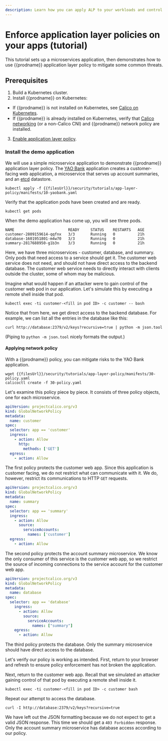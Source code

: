 ```yaml
---
description: Learn how you can apply ALP to your workloads and control ingress traffic.
---
```


# Enforce application layer policies on your apps (tutorial)

This tutorial sets up a microservices application, then demonstrates how to use {{prodname}} application layer policy to mitigate some common threats.

## Prerequisites

1. Build a Kubernetes cluster.
2. Install {{prodname}} on Kubernetes:

- If {{prodname}} is not installed on Kubernetes, see [Calico on Kubernetes](../../getting-started/install-on-clusters/kubernetes/quickstart.mdx).
- If {{prodname}} is already installed on Kubernetes, verify that [Calico networking](../../networking/index.mdx) (or a non-Calico CNI) and {{prodname}} network policy are installed.

3. [Enable application layer policy](./alp.mdx).
   

### Install the demo application

We will use a simple microservice application to demonstrate {{prodname}}
application layer policy. The [YAO Bank](https://github.com/projectcalico/yaobank) application creates a
customer-facing web application, a microservice that serves up account
summaries, and an [etcd](https://github.com/coreos/etcd) datastore.

```batch
kubectl apply -f {{filesUrl}}/security/tutorials/app-layer-policy/manifests/10-yaobank.yaml
```

Verify that the application pods have been created and are ready.

    kubectl get pods

When the demo application has come up, you will see three pods.

```
NAME                        READY     STATUS    RESTARTS   AGE
customer-2809159614-qqfnx   3/3       Running   0          21h
database-1601951801-m4w70   3/3       Running   0          21h
summary-2817688950-g1b3n    3/3       Running   0          21h
```

Here, we have three microservices - customer, database, and summary. Only pods that need access to a service should get it.
The customer web service does not need, and should not have direct access to the backend database. The customer web service needs to 
directly interact with clients outside the cluster, some of whom may be malicious. 

Imagine what would happen if an attacker were to gain control of the customer web pod in our
application. Let's simulate this by executing a remote shell inside that pod.

    kubectl exec -ti customer-<fill in pod ID> -c customer -- bash

Notice that from here, we get direct access to the backend database. For example, we can list all the entries in the database like this:

    curl http://database:2379/v2/keys?recursive=true | python -m json.tool

(Piping to `python -m json.tool` nicely formats the output.)


#### Applying network policy

With a {{prodname}} policy, you can mitigate risks to the YAO Bank application.

    wget {{filesUrl}}/security/tutorials/app-layer-policy/manifests/30-policy.yaml
    calicoctl create -f 30-policy.yaml


Let's examine this policy piece by piece. It consists of three policy objects, one for each
microservice.

```yaml
apiVersion: projectcalico.org/v3
kind: GlobalNetworkPolicy
metadata:
  name: customer
spec:
  selector: app == 'customer'
  ingress:
    - action: Allow
      http:
        methods: ['GET']
  egress:
    - action: Allow
```

The first policy protects the customer web app. Since this application is customer facing, we do not
restrict what can communicate with it. We do, however, restrict its communications to HTTP `GET`
requests.

```yaml
apiVersion: projectcalico.org/v3
kind: GlobalNetworkPolicy
metadata:
  name: summary
spec:
  selector: app == 'summary'
  ingress:
    - action: Allow
      source:
        serviceAccounts:
          names: ['customer']
  egress:
    - action: Allow
```

The second policy protects the account summary microservice. We know the only consumer of this
service is the customer web app, so we restrict the source of incoming connections to the service
account for the customer web app.

```yaml
apiVersion: projectcalico.org/v3
kind: GlobalNetworkPolicy
metadata:
  name: database
spec:
  selector: app == 'database'
    ingress:
      - action: Allow
        source:
          serviceAccounts:
            names: ["summary"]
    egress:
      - action: Allow
```

The third policy protects the database. Only the summary microservice should have direct access to
the database.

Let's verify our policy is working as intended. First, return to your browser and refresh to
ensure policy enforcement has not broken the application.

Next, return to the customer web app. Recall that we simulated an attacker gaining control of that
pod by executing a remote shell inside it.

    kubectl exec -ti customer-<fill in pod ID> -c customer bash

Repeat our attempt to access the database.

    curl -I http://database:2379/v2/keys?recursive=true

We have left out the JSON formatting because we do not expect to get a valid JSON response. This
time we should get a `403 Forbidden` response. Only the account summary microservice has database
access according to our policy.
